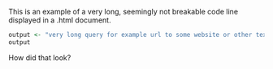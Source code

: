 



This is an example of a very long, seemingly not breakable code line displayed
in a .html document.

```r
output <- "very long query for example url to some website or other text that needs to be in one line that cannot have a break.  maybe run on sentences, a lot of out of context quotes, yoda is a green dude.............................................."
output
```


How did that look?

